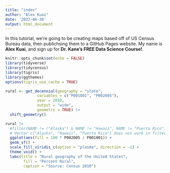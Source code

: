 ```yaml
---
title: "index"
author: "Alex Kuai"
date: '2022-06-30'
output: html_document
---
```


In this tutorial, we're going to be creating maps based off of US Census Bureau data, then publichsing them to a GitHub Pages website. 
My name is **Alex Kuai**, and sign up for **Dr. Kane's FREE Data Science Course!**. 


```r
knitr::opts_chunk$set(echo = FALSE)
library(tidyverse)
library(tidycensus)
library(tigris)
library(ggthemes)
options(tigris_use_cache = TRUE)
```

```r
rural <- get_decennial(geography = "state",
              variables = c("P001001", "P002005"), 
              year = 2010,
              output = "wide",
              geometry = TRUE) |> 
  shift_geometry() 
```

```r
rural |> 
  #filter(NAME != ("Alaska") & NAME != "Hawaii", NAME != "Puerto Rico") |> 
  # Vector c("Alaska", "Hawaii", "Puerto Rico") does not work in filter? WHy?
  ggplot(aes(fill = 100 * P002005 / P001001)) +
  geom_sf() +
  scale_fill_viridis_c(option = "plasma", direction = -1) +
  theme_void() +
  labs(title = "Rural geography of the United States",
        fill = "Percent Rural",
        caption = "Source: Census 2010")
```

